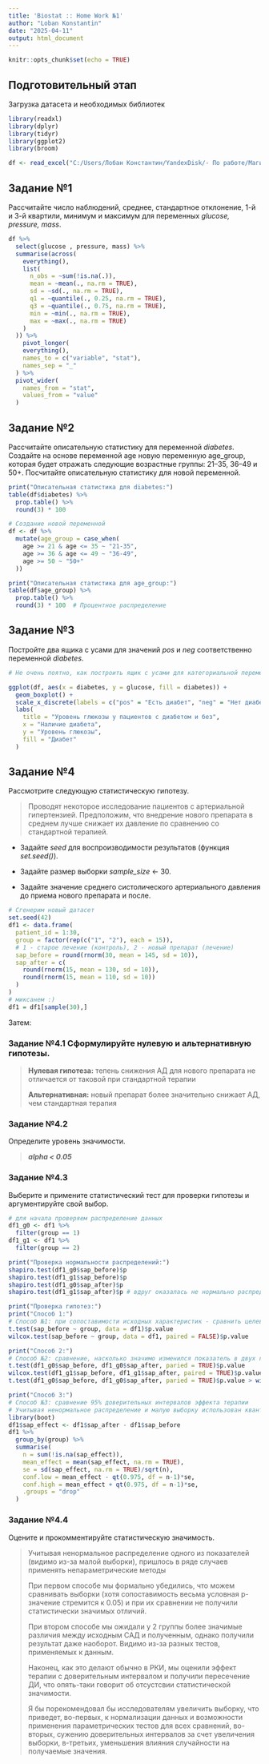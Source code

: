 ---
title: 'Biostat :: Home Work №1'
author: "Loban Konstantin"
date: "2025-04-11"
output: html_document
---

```{r setup, include=FALSE}
knitr::opts_chunk$set(echo = TRUE)
```

## Подготовительный этап

Загрузка датасета и необходимых библиотек

```{r cars}
library(readxl)
library(dplyr)
library(tidyr)
library(ggplot2)
library(broom)

df <- read_excel("C:/Users/Лобан Константин/YandexDisk/- По работе/Магистратура/R/pima.xlsx", sheet = "pima")
```

## Задание №1

Рассчитайте число наблюдений, среднее, стандартное отклонение, 1-й и 3-й квартили, минимум и максимум для переменных *glucose, pressure, mass*.

```{r}
df %>% 
  select(glucose , pressure, mass) %>% 
  summarise(across(
    everything(),
    list(
      n_obs = ~sum(!is.na(.)),
      mean = ~mean(., na.rm = TRUE),
      sd = ~sd(., na.rm = TRUE),
      q1 = ~quantile(., 0.25, na.rm = TRUE),
      q3 = ~quantile(., 0.75, na.rm = TRUE),
      min = ~min(., na.rm = TRUE),
      max = ~max(., na.rm = TRUE)
    )
  )) %>%
    pivot_longer(
    everything(),
    names_to = c("variable", "stat"),
    names_sep = "_"
  ) %>%
  pivot_wider(
    names_from = "stat",
    values_from = "value"
  )
```

## Задание №2

Рассчитайте описательную статистику для переменной *diabetes*. Создайте на основе переменной age новую переменную age_group, которая будет отражать следующие возрастные группы: 21–35, 36–49 и 50+. Посчитайте описательную статистику для новой переменной.

```{r}
print("Описательная статистика для diabetes:")
table(df$diabetes) %>% 
  prop.table() %>% 
  round(3) * 100 

# Создание новой переменной
df <- df %>% 
  mutate(age_group = case_when(
    age >= 21 & age <= 35 ~ "21-35",
    age >= 36 & age <= 49 ~ "36-49",
    age >= 50 ~ "50+"
  )) 

print("Описательная статистика для age_group:")
table(df$age_group) %>% 
  prop.table() %>% 
  round(3) * 100  # Процентное распределение

```

## Задание №3

Постройте два ящика с усами для значений *pos* и *neg* соответственно переменной *diabetes*.

```{r}
# Не очень поятно, как построить ящик с усами для категориальной переменной, возможно речь идет про переменную glucose?

ggplot(df, aes(x = diabetes, y = glucose, fill = diabetes)) +
  geom_boxplot() +
  scale_x_discrete(labels = c("pos" = "Есть диабет", "neg" = "Нет диабета")) 
  labs(
    title = "Уровень глюкозы у пациентов с диабетом и без",
    x = "Наличие диабета",
    y = "Уровень глюкозы",
    fill = "Диабет"
  ) 
```

## Задание №4

Рассмотрите следующую статистическую гипотезу.

> Проводят некоторое исследование пациентов с артериальной гипертензией. Предположим, что внедрение нового препарата в среднем лучше снижает их давление по сравнению со стандартной терапией.

-   Задайте *seed* для воспроизводимости результатов (функция *set.seed()*).

-   Задайте размер выборки *sample_size* \<- 30.

-   Задайте значение среднего систолического артериального давления до приема нового препарата и после.

```{r}
# Сгенерим новый датасет
set.seed(42)
df1 <- data.frame(
  patient_id = 1:30,
  group = factor(rep(c("1", "2"), each = 15)),
  # 1 - старое лечение (контроль), 2 - новый препарат (лечение)
  sap_before = round(rnorm(30, mean = 145, sd = 10)),
  sap_after = c(
    round(rnorm(15, mean = 130, sd = 10)),
    round(rnorm(15, mean = 110, sd = 10))
  )
)
# миксанем :)
df1 = df1[sample(30),]
```

Затем:

### Задание №4.1 Сформулируйте нулевую и альтернативную гипотезы.

> **Нулевая гипотеза:** тепень снижения АД для нового препарата не отличается от таковой при стандартной терапии
>
> **Альтернативная:** новый препарат более значительно снижает АД, чем стандартная терапия

### Задание №4.2

Определите уровень значимости.

> ***alpha \< 0.05***

### Задание №4.3

Выберите и примените статистический тест для проверки гипотезы и аргументируйте свой выбор.

```{r}
# для начала проверяем распределение данных
df1_g0 <- df1 %>% 
  filter(group == 1)
df1_g1 <- df1 %>% 
  filter(group == 2)

print("Проверка нормальности распределений:")
shapiro.test(df1_g0$sap_before)$p
shapiro.test(df1_g1$sap_before)$p
shapiro.test(df1_g0$sap_after)$p
shapiro.test(df1_g1$sap_after)$p # вдруг оказалась не нормально распределена

```

```{r}
print("Проверка гипотез:")
print("Способ 1:")
# Способ №1: при сопоставимости исходных характеристик - сравнить целевые показатели
t.test(sap_before ~ group, data = df1)$p.value
wilcox.test(sap_before ~ group, data = df1, paired = FALSE)$p.value

print("Способ 2:")
# Способ №2: сравнение, насколько значимо изменился показатель в двух группах
t.test(df1_g0$sap_before, df1_g0$sap_after, paried = TRUE)$p.value
wilcox.test(df1_g1$sap_before, df1_g1$sap_after, paired = TRUE)$p.value
t.test(df1_g0$sap_before, df1_g0$sap_after, paried = TRUE)$p.value > wilcox.test(df1_g1$sap_before, df1_g1$sap_after, paired = TRUE)$p.value

print("Способ 3:")
# Способ №3: сравнение 95% доверительных интервалов эффекта терапии
# Учитывая ненормальное распределение и малую выборку использован квантильный метод
library(boot)
df1$sap_effect <- df1$sap_after - df1$sap_before
df1 %>%
  group_by(group) %>%
  summarise(
    n = sum(!is.na(sap_effect)),
    mean_effect = mean(sap_effect, na.rm = TRUE),
    se = sd(sap_effect, na.rm = TRUE)/sqrt(n),
    conf.low = mean_effect - qt(0.975, df = n-1)*se,
    conf.high = mean_effect + qt(0.975, df = n-1)*se,
    .groups = "drop"
  )

```

### Задание №4.4

Оцените и прокомментируйте статистическую значимость.

> Учитывая ненормальное распределение одного из показателей (видимо из-за малой выборки), пришлось в ряде случаев применять непараметрические методы
>
> При первом способе мы формально убедились, что можем сравнивать выборки (хотя сопоставимость весьма условная р-значение стремится к 0.05) и при их сравнении не получили статистически значимых отличий.
>
> При втором способе мы ожидали у 2 группы более значимые различия между исходным САД и полученным, однако получили результат даже наоборот. Видимо из-за разных тестов, применяемых к данным.
>
> Наконец, как это делают обычно в РКИ, мы оценили эффект терапии с доверительным интервалом и получили пересечение ДИ, что опять-таки говорит об отсустсвии статистической значимости.
>
> Я бы порекомендовал бы исследователям увеличить выборку, что приведет, во-первых, к нормализации данных и возможности применения параметрических тестов для всех сравнений, во-вторых, сужению доверительных интервалов за счет увеличения выборки, в-третьих, уменьшения влияния случайности на получаемые значения.
